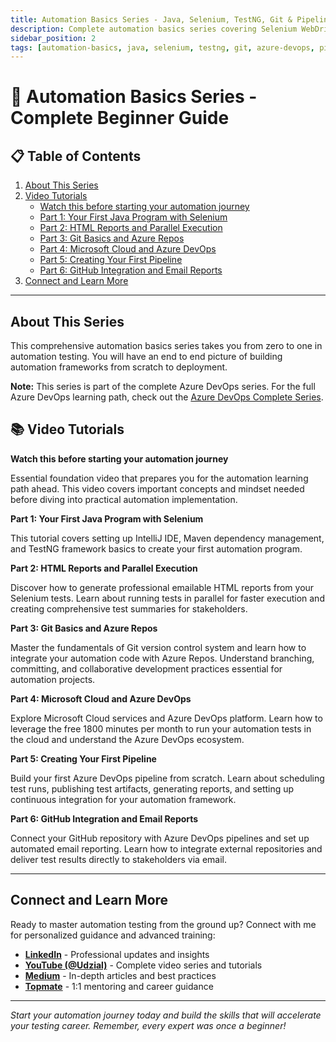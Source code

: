 ```yaml
---
title: Automation Basics Series - Java, Selenium, TestNG, Git & Pipelines
description: Complete automation basics series covering Selenium WebDriver, TestNG framework, Git version control, and Azure DevOps pipeline creation. Perfect for beginners starting their automation testing journey.
sidebar_position: 2
tags: [automation-basics, java, selenium, testng, git, azure-devops, pipeline, automation-framework, beginner-guide]
---
```



# 🚀 Automation Basics Series - Complete Beginner Guide

## 📋 Table of Contents

1. [About This Series](#about-this-series)
2. [Video Tutorials](#video-tutorials)
   - [Watch this before starting your automation journey](#watch-this-before-starting-your-automation-journey)
   - [Part 1: Your First Java Program with Selenium](#part-1-your-first-java-program-with-selenium)
   - [Part 2: HTML Reports and Parallel Execution](#part-2-html-reports-and-parallel-execution)
   - [Part 3: Git Basics and Azure Repos](#part-3-git-basics-and-azure-repos)
   - [Part 4: Microsoft Cloud and Azure DevOps](#part-4-microsoft-cloud-and-azure-devops)
   - [Part 5: Creating Your First Pipeline](#part-5-creating-your-first-pipeline)
   - [Part 6: GitHub Integration and Email Reports](#part-6-github-integration-and-email-reports)
3. [Connect and Learn More](#connect-and-learn-more)

---

## About This Series

This comprehensive automation basics series takes you from zero to one in automation testing. You will have an end to end picture of building automation frameworks from scratch to deployment.

**Note:** This series is part of the complete Azure DevOps series. For the full Azure DevOps learning path, check out the [Azure DevOps Complete Series](https://gauravkhurana.in/docs/AzureDevOps/azure-devops-complete-series).


## 📚 Video Tutorials

<a id="watch-this-before-starting-your-automation-journey"></a>
**Watch this before starting your automation journey**

Essential foundation video that prepares you for the automation learning path ahead. This video covers important concepts and mindset needed before diving into practical automation implementation.

<YouTubeEmbed 
  videoId="eGlU5dx3ggw" 
  title="Watch this before starting your automation journey" 
/>

<a id="part-1-your-first-java-program-with-selenium"></a>
**Part 1: Your First Java Program with Selenium**

This tutorial covers setting up IntelliJ IDE, Maven dependency management, and TestNG framework basics to create your first automation program.

<YouTubeEmbed 
  videoId="7FDOlXw2Zms" 
  title="Your First Program | Java + Selenium | IntelliJ + Maven + TestNG | ADO series" 
/>

<a id="part-2-html-reports-and-parallel-execution"></a>
**Part 2: HTML Reports and Parallel Execution**

Discover how to generate professional emailable HTML reports from your Selenium tests. Learn about running tests in parallel for faster execution and creating comprehensive test summaries for stakeholders.

<YouTubeEmbed 
  videoId="o_CdVwVqhXY" 
  title="Emailable Html Report | First Selenium Program | Run in Parallel | Summarisation" 
/>

<a id="part-3-git-basics-and-azure-repos"></a>
**Part 3: Git Basics and Azure Repos**

Master the fundamentals of Git version control system and learn how to integrate your automation code with Azure Repos. Understand branching, committing, and collaborative development practices essential for automation projects.

<YouTubeEmbed 
  videoId="mxPoDxIKt2k" 
  title="Git Basics | Check in code | Azure Repos | Azure Dev Ops" 
/>

<a id="part-4-microsoft-cloud-and-azure-devops"></a>
**Part 4: Microsoft Cloud and Azure DevOps**

Explore Microsoft Cloud services and Azure DevOps platform. Learn how to leverage the free 1800 minutes per month to run your automation tests in the cloud and understand the Azure DevOps ecosystem.

<YouTubeEmbed 
  videoId="3SgLio5AabQ" 
  title="Free 1800 min/month in Microsoft Cloud | AzureDevOps | Lets Run your code" 
/>

<a id="part-5-creating-your-first-pipeline"></a>
**Part 5: Creating Your First Pipeline**

Build your first Azure DevOps pipeline from scratch. Learn about scheduling test runs, publishing test artifacts, generating reports, and setting up continuous integration for your automation framework.

<YouTubeEmbed 
  videoId="hBcSK-14cvk" 
  title="Your First Pipeline | AzureDevOps | Scheduling Runs | Publishing Artifacts/Reports" 
/>

<a id="part-6-github-integration-and-email-reports"></a>
**Part 6: GitHub Integration and Email Reports**

Connect your GitHub repository with Azure DevOps pipelines and set up automated email reporting. Learn how to integrate external repositories and deliver test results directly to stakeholders via email.

<YouTubeEmbed 
  videoId="ZFaBlTSdDEQ" 
  title="Run your GitHub Code | Report on Email | AzureDevOps Pipeline" 
/>

---

## Connect and Learn More

Ready to master automation testing from the ground up? Connect with me for personalized guidance and advanced training:

- **[LinkedIn](https://www.linkedin.com/in/gauravkhurana/)** - Professional updates and insights
- **[YouTube (@Udzial)](https://www.youtube.com/@Udzial/playlists)** - Complete video series and tutorials
- **[Medium](https://www.medium.com/@gauravkhuraana)** - In-depth articles and best practices
- **[Topmate](https://www.topmate.io/gauravkhurana)** - 1:1 mentoring and career guidance

---

*Start your automation journey today and build the skills that will accelerate your testing career. Remember, every expert was once a beginner!*
